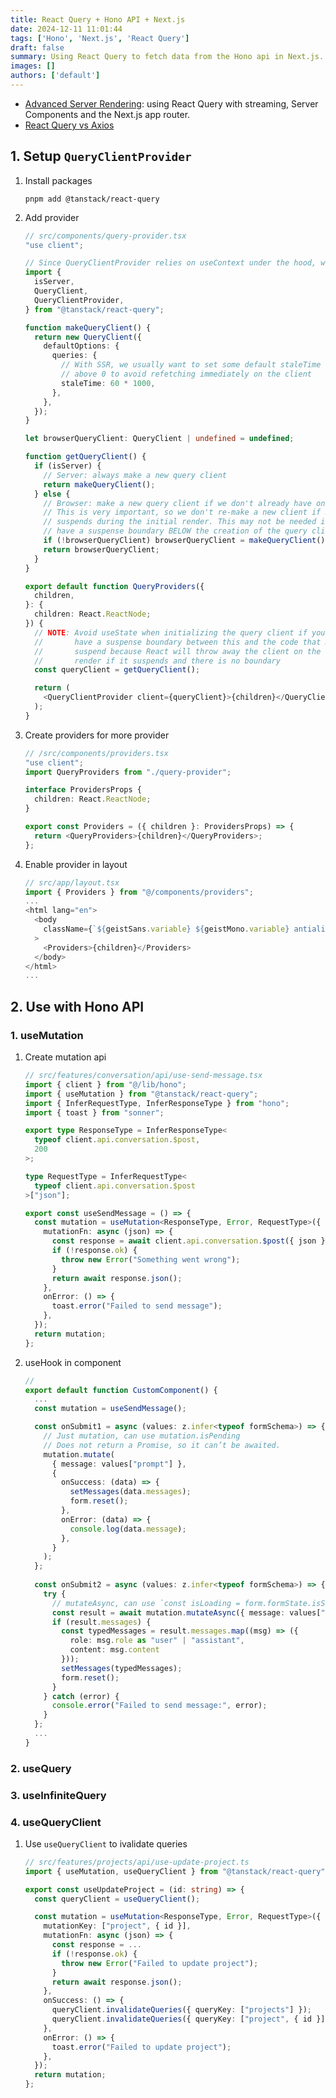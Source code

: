 ```yaml
---
title: React Query + Hono API + Next.js
date: 2024-12-11 11:01:44
tags: ['Hono', 'Next.js', 'React Query']
draft: false
summary: Using React Query to fetch data from the Hono api in Next.js.
images: []
authors: ['default']
---
```


- [Advanced Server Rendering](https://tanstack.com/query/latest/docs/framework/react/guides/advanced-ssr): using React Query with streaming, Server Components and the Next.js app router.
- [React Query vs Axios](https://codeparrot.ai/blogs/axios-vs-react-query-comparison)

## 1. Setup `QueryClientProvider`

1. Install packages

    ```shell
    pnpm add @tanstack/react-query
    ```

2. Add provider

    ```ts
    // src/components/query-provider.tsx
    "use client";

    // Since QueryClientProvider relies on useContext under the hood, we have to put 'use client' on top
    import {
      isServer,
      QueryClient,
      QueryClientProvider,
    } from "@tanstack/react-query";

    function makeQueryClient() {
      return new QueryClient({
        defaultOptions: {
          queries: {
            // With SSR, we usually want to set some default staleTime
            // above 0 to avoid refetching immediately on the client
            staleTime: 60 * 1000,
          },
        },
      });
    }

    let browserQueryClient: QueryClient | undefined = undefined;

    function getQueryClient() {
      if (isServer) {
        // Server: always make a new query client
        return makeQueryClient();
      } else {
        // Browser: make a new query client if we don't already have one
        // This is very important, so we don't re-make a new client if React
        // suspends during the initial render. This may not be needed if we
        // have a suspense boundary BELOW the creation of the query client
        if (!browserQueryClient) browserQueryClient = makeQueryClient();
        return browserQueryClient;
      }
    }

    export default function QueryProviders({
      children,
    }: {
      children: React.ReactNode;
    }) {
      // NOTE: Avoid useState when initializing the query client if you don't
      //       have a suspense boundary between this and the code that may
      //       suspend because React will throw away the client on the initial
      //       render if it suspends and there is no boundary
      const queryClient = getQueryClient();

      return (
        <QueryClientProvider client={queryClient}>{children}</QueryClientProvider>
      );
    }
    ```

3. Create providers for more provider

    ```ts
    // /src/components/providers.tsx
    "use client";
    import QueryProviders from "./query-provider";

    interface ProvidersProps {
      children: React.ReactNode;
    }

    export const Providers = ({ children }: ProvidersProps) => {
      return <QueryProviders>{children}</QueryProviders>;
    };
    ```

4. Enable provider in layout

    ```ts
    // src/app/layout.tsx
    import { Providers } from "@/components/providers";
    ...
    <html lang="en">
      <body
        className={`${geistSans.variable} ${geistMono.variable} antialiased`}
      >
        <Providers>{children}</Providers>
      </body>
    </html>
    ...
    ```

## 2. Use with Hono API

### 1. useMutation

1. Create mutation api

    ```ts
    // src/features/conversation/api/use-send-message.tsx
    import { client } from "@/lib/hono";
    import { useMutation } from "@tanstack/react-query";
    import { InferRequestType, InferResponseType } from "hono";
    import { toast } from "sonner";

    export type ResponseType = InferResponseType<
      typeof client.api.conversation.$post,
      200
    >;

    type RequestType = InferRequestType<
      typeof client.api.conversation.$post
    >["json"];

    export const useSendMessage = () => {
      const mutation = useMutation<ResponseType, Error, RequestType>({
        mutationFn: async (json) => {
          const response = await client.api.conversation.$post({ json });
          if (!response.ok) {
            throw new Error("Something went wrong");
          }
          return await response.json();
        },
        onError: () => {
          toast.error("Failed to send message");
        },
      });
      return mutation;
    };
    ```

2. useHook in component

    ```ts
    // 
    export default function CustomComponent() {
      ...
      const mutation = useSendMessage();

      const onSubmit1 = async (values: z.infer<typeof formSchema>) => {
        // Just mutation, can use mutation.isPending
        // Does not return a Promise, so it can’t be awaited.
        mutation.mutate(
          { message: values["prompt"] },
          {
            onSuccess: (data) => {
              setMessages(data.messages);
              form.reset();
            },
            onError: (data) => {
              console.log(data.message);
            },
          }
        );
      };
      
      const onSubmit2 = async (values: z.infer<typeof formSchema>) => {
        try {
          // mutateAsync, can use `const isLoading = form.formState.isSubmitting;`
          const result = await mutation.mutateAsync({ message: values["prompt"] }) as ApiResponse;
          if (result.messages) {
            const typedMessages = result.messages.map((msg) => ({
              role: msg.role as "user" | "assistant",
              content: msg.content
            }));
            setMessages(typedMessages);
            form.reset();
          }
        } catch (error) {
          console.error("Failed to send message:", error);
        }
      };
      ...
    }
    ```

### 2. useQuery

### 3. useInfiniteQuery

### 4. useQueryClient

1. Use `useQueryClient` to ivalidate queries

    ```ts
    // src/features/projects/api/use-update-project.ts
    import { useMutation, useQueryClient } from "@tanstack/react-query";

    export const useUpdateProject = (id: string) => {
      const queryClient = useQueryClient();

      const mutation = useMutation<ResponseType, Error, RequestType>({
        mutationKey: ["project", { id }],
        mutationFn: async (json) => {
          const response = ...
          if (!response.ok) {
            throw new Error("Failed to update project");
          }
          return await response.json();
        },
        onSuccess: () => {
          queryClient.invalidateQueries({ queryKey: ["projects"] });
          queryClient.invalidateQueries({ queryKey: ["project", { id }] });
        },
        onError: () => {
          toast.error("Failed to update project");
        },
      });
      return mutation;
    };
    ```
